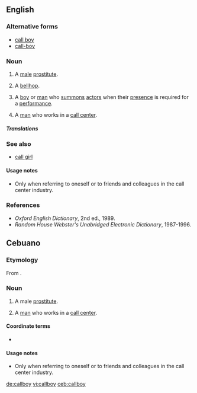 ==English==

===Alternative forms===
* [[call boy]]
* [[call-boy]]

===Noun===
{{en-noun}}

# {{context|euphemistic|lang=en}} A [[male]] [[prostitute]].
# {{context|dated|lang=en}} A [[bellhop]].
# {{context|theater|lang=en}} A [[boy]] or [[man]] who [[summon]]s [[actor]]s when their [[presence]] is required for a [[performance]].
# {{label|ceb|Cebu|humorous}}  A [[man]] who works in a [[call center]]. {{qualifier|see usage notes}}

=====Translations=====
{{trans-top|a boy or man who summons actors}}
{{trans-mid}}
{{trans-bottom}}

===See also===
* [[call girl]]

====Usage notes====
* Only when referring to oneself or to friends and colleagues in the call center industry. 

===References===
* ''Oxford English Dictionary'', 2nd ed., 1989.
* ''Random House Webster's Unabridged Electronic Dictionary'', 1987-1996.

==Cebuano==

===Etymology===
From {{etyl|en|ceb}} {{m|en|callboy}}.

===Noun===
{{head|ceb|noun}}

# A male [[prostitute]].
# {{label|ceb|humorous}} A [[man]] who works in a [[call center]]. {{qualifier|see usage notes}}

====Coordinate terms====

* {{l|ceb|callgirl}}

====Usage notes====
* Only when referring to oneself or to friends and colleagues in the call center industry. 

[[de:callboy]]
[[vi:callboy]]
[[ceb:callboy]]
